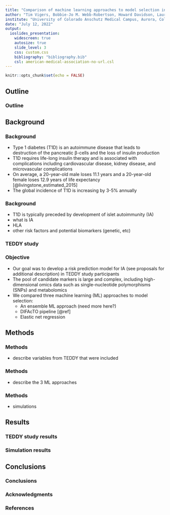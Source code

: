 ```yaml
---
title: "Comparison of machine learning approaches to model selection in identifying biomarkers of islet autoimmunity in type 1 diabetes"
author: "Tim Vigers, Bobbie-Jo M. Webb-Robertson, Howard Davidson, Laura Pyle"
institute: "University of Colorado Anschutz Medical Campus, Aurora, Colorado, USA"
date: "July 12, 2022"
output: 
  ioslides_presentation:
    widescreen: true
    autosize: true
    slide_level: 3
    css: custom.css
    bibliography: "bibliography.bib"
    csl: american-medical-association-no-url.csl
---
```


```r
knitr::opts_chunk$set(echo = FALSE)
```

<style>
div.footnotes {
  position: absolute;
  bottom: 0;
  margin-bottom: 10px;
  width: 80%;
  font-size: 0.6em;
}
</style>

<script src="https://ajax.googleapis.com/ajax/libs/jquery/3.1.1/jquery.min.js"></script>
<script>
$(document).ready(function() {
  $('slide:not(.backdrop):not(.title-slide)').append('<div class=\"footnotes\">');

  $('footnote').each(function(index) {
    var text  = $(this).html();
    var fnNum = (index+1).toString();
    $(this).html(fnNum.sup());

    var footnote   = fnNum + '. ' + text + '<br/>';
    var oldContent = $(this).parents('slide').children('div.footnotes').html();
    var newContent = oldContent + footnote;
    $(this).parents('slide').children('div.footnotes').html(newContent);
  });
});
</script>

<script>
$(document).ready(function() {
  $('slide:not(.backdrop):not(.title-slide)').append('<div class=\"footnotes\">');

  $('footnote_nonum').each(function(index) {
    var text  = $(this).html();
    var fnNum = ("").toString();
    $(this).html(fnNum.sup());

    var footnote   = text + '<br/>';
    var oldContent = $(this).parents('slide').children('div.footnotes').html();
    var newContent = oldContent + footnote;
    $(this).parents('slide').children('div.footnotes').html(newContent);
  });
});
</script>


## Outline

### Outline

## Background

### Background

- Type 1 diabetes (T1D) is an autoimmune disease that leads to destruction of the pancreatic &#x3B2;-cells and the loss of insulin production
- T1D requires life-long insulin therapy and is associated with complications including cardiovascular disease, kidney disease, and microvascular complications
- On average, a 20-year-old male loses 11.1 years and a 20-year-old female loses 12.9 years of life expectancy [@livingstone_estimated_2015]
- The global incidence of T1D is increasing by 3-5% annually

### Background

- T1D is typically preceded by development of islet autoimmunity (IA)
- what is IA
- HLA
- other risk factors and potential biomarkers (genetic, etc)

### TEDDY study

### Objective

- Our goal was to develop a risk prediction model for IA (see proposals for additional description) in TEDDY study participants
- The pool of candidate markers is large and complex, including high-dimensional omics data such as single-nucleotide polymorphisms (SNPs) and metabolomics
- We compared three machine learning (ML) approaches to model selection:
  - An ensemble ML approach (need more here?)
  - DIFAcTO pipeline [@ref]
  - Elastic net regression

## Methods

### Methods

- describe variables from TEDDY that were included

### Methods

- describe the 3 ML approaches

### Methods

- simulations

## Results

### TEDDY study results

### Simulation results

## Conclusions

### Conclusions

### Acknowledgments

### References
